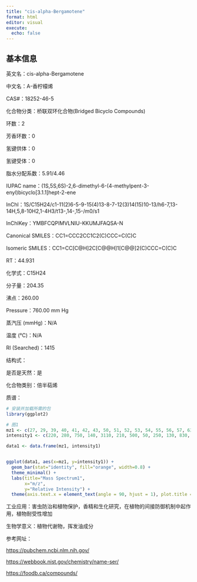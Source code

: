 ```yaml
---
title: "cis-alpha-Bergamotene"
format: html
editor: visual
execute: 
  echo: false
---
```


## 基本信息

英文名：cis-alpha-Bergamotene

中文名：Α-香柠檬烯

CAS#：18252-46-5

化合物分类：桥联双环化合物(Bridged Bicyclo Compounds)

环数：2

芳香环数：0

氢键供体：0

氢键受体：0

脂水分配系数：5.91/4.46

IUPAC name：(1S,5S,6S)-2,6-dimethyl-6-(4-methylpent-3-enyl)bicyclo[3.1.1]hept-2-ene\

InChl：1S/C15H24/c1-11(2)6-5-9-15(4)13-8-7-12(3)14(15)10-13/h6-7,13-14H,5,8-10H2,1-4H3/t13-,14-,15-/m0/s1

InChlKey：YMBFCQPIMVLNIU-KKUMJFAQSA-N

Canonical SMILES：CC1=CCC2CC1C2(C)CCC=C(C)C

Isomeric SMILES：CC1=CC[C@H]2C[C@@H]1[C@@]2(C)CCC=C(C)C

RT：44.931

化学式：C15H24

分子量：204.35

沸点：260.00

Pressure：760.00 mm Hg

蒸汽压 (mmHg)：N/A

温度 (℃)：N/A

RI (Searched)：1415

结构式：

是否是天然：是

化合物类别：倍半萜烯

质谱：

```r
# 安装并加载所需的包
library(ggplot2)

# 图1
mz1 <- c(27, 29, 39, 40, 41, 42, 43, 50, 51, 52, 53, 54, 55, 56, 57, 63, 64, 65, 66, 67, 68, 69, 70, 77, 78, 79, 80, 81, 82, 83, 84, 89, 90, 91, 92, 93, 94, 95, 96, 97, 98, 103, 104, 105, 106, 107, 108, 109, 110, 111, 115, 116, 117, 118, 119, 120, 121, 122, 123, 124, 126, 129, 131, 132, 133, 134, 135, 136, 145, 147, 148, 149, 150, 161, 162, 163, 175, 176, 189, 190, 191)
intensity1 <- c(220, 280, 750, 140, 3110, 210, 500, 50, 250, 130, 830, 90, 1860, 730, 290, 110, 30, 590, 150, 950, 210, 3760, 470, 2290, 440, 2320, 810, 750, 240, 110, 100, 40, 20, 3090, 1280, 8280, 1080, 500, 60, 90, 70, 220, 90, 2370, 490, 3070, 440, 960, 80, 80, 180, 60, 250, 170, 9999, 1600, 1210, 300, 230, 30, 40, 40, 70, 40, 610, 330, 410, 250, 40, 210, 190, 230, 30, 500, 120, 70, 50, 20, 270, 50, 20)

data1 <- data.frame(mz1, intensity1)


ggplot(data1, aes(x=mz1, y=intensity1)) +
  geom_bar(stat="identity", fill="orange", width=0.8) + 
  theme_minimal() + 
  labs(title="Mass Spectrum1",
       x="m/z",
       y="Relative Intensity") + 
  theme(axis.text.x = element_text(angle = 90, hjust = 1), plot.title = element_text(hjust = 0.5))  

```

工业应用：害虫防治和植物保护，香精和生化研究，在植物的间接防御机制中起作用，植物耐受性增加

生物学意义：植物代谢物，挥发油成分

参考网址：

<https://pubchem.ncbi.nlm.nih.gov/>

<https://webbook.nist.gov/chemistry/name-ser/>

<https://foodb.ca/compounds/>
